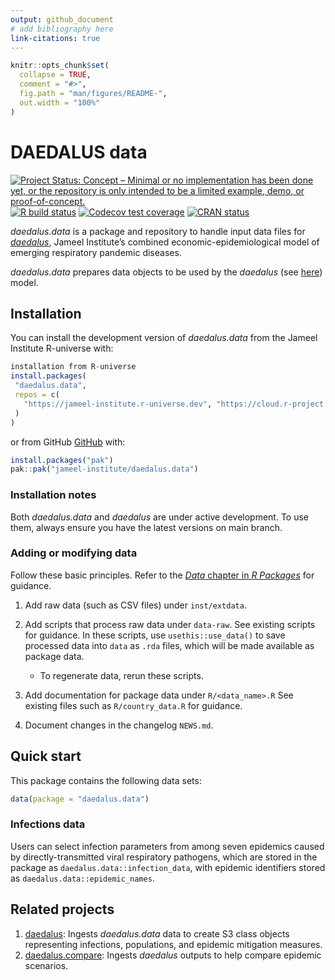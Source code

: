 ```yaml
---
output: github_document
# add bibliography here
link-citations: true
---
```


<!-- README.md is generated from README.Rmd. Please edit that file -->

```r
knitr::opts_chunk$set(
  collapse = TRUE,
  comment = "#>",
  fig.path = "man/figures/README-",
  out.width = "100%"
)
```

# DAEDALUS data

<!-- badges: start -->
[![Project Status: Concept – Minimal or no implementation has been done yet, or the repository is only intended to be a limited example, demo, or proof-of-concept.](https://www.repostatus.org/badges/latest/concept.svg)](https://www.repostatus.org/#concept)
[![R build status](https://github.com/jameel-institute/daedalus.data/workflows/R-CMD-check/badge.svg)](https://github.com/jameel-institute/daedalus.data/actions/workflows/R-CMD-check.yaml)
[![Codecov test coverage](https://codecov.io/gh/jameel-institute/daedalus.data/branch/main/graph/badge.svg)](https://app.codecov.io/gh/jameel-institute/daedalus.data?branch=main)
[![CRAN status](https://www.r-pkg.org/badges/version/daedalus.data)](https://CRAN.R-project.org/package=daedalus.data)
<!-- badges: end -->

_daedalus.data_ is a package and repository to handle input data files for [_daedalus_](https://jameel-institute.github.io/daedalus/), Jameel Institute's combined economic-epidemiological model of emerging respiratory pandemic diseases.


_daedalus.data_ prepares data objects to be used by the _daedalus_ (see [here](https://github.com/jameel-institute/daedalus)) model.

## Installation

You can install the development version of _daedalus.data_ from the Jameel Institute R-universe with:

```r
installation from R-universe
install.packages(
 "daedalus.data",
 repos = c(
   "https://jameel-institute.r-universe.dev", "https://cloud.r-project.org"
 )
)
```

or from GitHub [GitHub](https://github.com/) with:

``` r
install.packages("pak")
pak::pak("jameel-institute/daedalus.data")
```

### Installation notes

Both _daedalus.data_ and _daedalus_ are under active development. To use them, always ensure you have the latest versions on main branch.

### Adding or modifying data

Follow these basic principles. Refer to the [_Data_ chapter in _R Packages_](https://r-pkgs.org/data.html) for guidance.

1. Add raw data (such as CSV files) under `inst/extdata`.

2. Add scripts that process raw data under `data-raw`. See existing scripts for guidance. In these scripts, use `usethis::use_data()` to save processed data into `data` as `.rda` files, which will be made available as package data.

    - To regenerate data, rerun these scripts.

3. Add documentation for package data under `R/<data_name>.R` See existing files such as `R/country_data.R` for guidance.

4. Document changes in the changelog `NEWS.md`.

## Quick start

This package contains the following data sets:
```r
data(package = "daedalus.data")
```

### Infections data

Users can select infection parameters from among seven epidemics caused by directly-transmitted viral respiratory pathogens, which are stored in the package as `daedalus.data::infection_data`, with epidemic identifiers stored as `daedalus.data::epidemic_names`.


## Related projects

1. [daedalus](https://jameel-institute.github.io/daedalus/): Ingests _daedalus.data_ data to create S3 class objects representing infections, populations, and epidemic mitigation measures.
2. [daedalus.compare](https://github.com/jameel-institute/daedalus.compare): Ingests _daedalus_ outputs to help compare epidemic scenarios.
